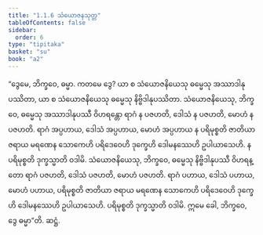 ```yaml
---
title: "1.1.6 သံယောဇနသုတ္တ"
tableOfContents: false
sidebar:
  order: 6
type: "tipitaka"
basket: "su"
book: "a2"
---
```



<DynamicBreadcrumb />

<Division number="6" book="a2" e="ch" v="15" p="52">

<Paragraph number="16" book="a2">
“ဒွေမေ, ဘိက္ခဝေ, ဓမ္မာ. ကတမေ ဒွေ? ယာ စ သံယောဇနိယေသု ဓမ္မေသု အဿာဒါနုပဿိတာ, ယာ စ သံယောဇနိယေသု ဓမ္မေသု နိဗ္ဗိဒါနုပဿိတာ. သံယောဇနိယေသု, ဘိက္ခဝေ, ဓမ္မေသု အဿာဒါနုပဿီ ဝိဟရန္တော ရာဂံ န ပဇဟတိ, ဒေါသံ န ပဇဟတိ, မောဟံ န ပဇဟတိ. ရာဂံ အပ္ပဟာယ, ဒေါသံ အပ္ပဟာယ, မောဟံ အပ္ပဟာယ န ပရိမုစ္စတိ ဇာတိယာ ဇရာယ မရဏေန သောကေဟိ ပရိဒေဝေဟိ ဒုက္ခေဟိ ဒေါမနဿေဟိ ဥပါယာသေဟိ. န ပရိမုစ္စတိ ဒုက္ခသ္မာတိ ဝဒါမိ.
</Paragraph>

<Paragraph number="17" book="a2">
သံယောဇနိယေသု, ဘိက္ခဝေ, ဓမ္မေသု နိဗ္ဗိဒါနုပဿီ ဝိဟရန္တော ရာဂံ ပဇဟတိ, ဒေါသံ ပဇဟတိ, မောဟံ ပဇဟတိ. ရာဂံ ပဟာယ, ဒေါသံ ပဟာယ, မောဟံ ပဟာယ, ပရိမုစ္စတိ ဇာတိယာ ဇရာယ မရဏေန သောကေဟိ ပရိဒေဝေဟိ ဒုက္ခေဟိ ဒေါမနဿေဟိ ဥပါယာသေဟိ. ပရိမုစ္စတိ ဒုက္ခသ္မာတိ ဝဒါမိ. ဣမေ ခေါ, ဘိက္ခဝေ, ဒွေ ဓမ္မာ”တိ.

</Paragraph>
</Division>

<Paragraph number="18" type="center" book="a2">
ဆဋ္ဌံ.
</Paragraph>